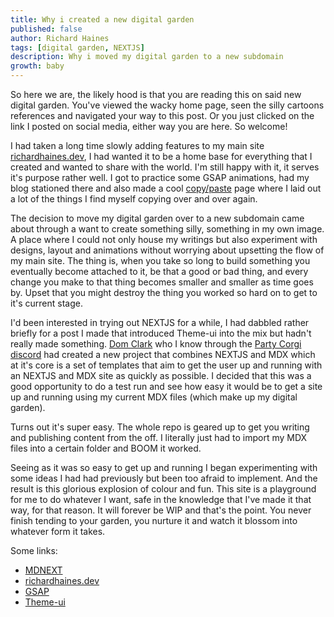 ```yaml
---
title: Why i created a new digital garden
published: false
author: Richard Haines
tags: [digital garden, NEXTJS]
description: Why i moved my digital garden to a new subdomain
growth: baby
---
```


So here we are, the likely hood is that you are reading this on said new digital garden. You've viewed the wacky home page, seen the silly cartoons references and navigated your way to this post. Or you just clicked on the link I posted on social media, either way you are here. So welcome!

I had taken a long time slowly adding features to my main site [richardhaines.dev](https://richardhaines.dev), I had wanted it to be a home base for everything that I created and wanted to share with the world. I'm still happy with it, it serves it's purpose rather well. I got to practice some GSAP animations, had my blog stationed there and also made a cool [copy/paste](https://richardhaines.dev/copy-paste) page where I laid out a lot of the things I find myself copying over and over again.

The decision to move my digital garden over to a new subdomain came about through a want to create something silly, something in my own image. A place where I could not only house my writings but also experiment with designs, layout and animations without worrying about upsetting the flow of my main site. The thing is, when you take so long to build something you eventually become attached to it, be that a good or bad thing, and every change you make to that thing becomes smaller and smaller as time goes by. Upset that you might destroy the thing you worked so hard on to get to it's current stage.

I'd been interested in trying out NEXTJS for a while, I had dabbled rather briefly for a post I made that introduced Theme-ui into the mix but hadn't really made something. [Dom Clark](https://twitter.com/domitriusclark) who I know through the [Party Corgi discord](https://discord.gg/4Ke4qrD) had created a new project that combines NEXTJS and MDX which at it's core is a set of templates that aim to get the user up and running with an NEXTJS and MDX site as quickly as possible. I decided that this was a good opportunity to do a test run and see how easy it would be to get a site up and running using my current MDX files (which make up my digital garden).

Turns out it's super easy. The whole repo is geared up to get you writing and publishing content from the off. I literally just had to import my MDX files into a certain folder and BOOM it worked.

Seeing as it was so easy to get up and running I began experimenting with some ideas I had had previously but been too afraid to implement. And the result is this glorious explosion of colour and fun. This site is a playground for me to do whatever I want, safe in the knowledge that I've made it that way, for that reason. It will forever be WIP and that's the point. You never finish tending to your garden, you nurture it and watch it blossom into whatever form it takes.

Some links:

- [MDNEXT](https://github.com/domitriusclark/mdnext)
- [richardhaines.dev](https://richardhaines.dev)
- [GSAP](https://greensock.com/gsap/)
- [Theme-ui](https://theme-ui.com/)
